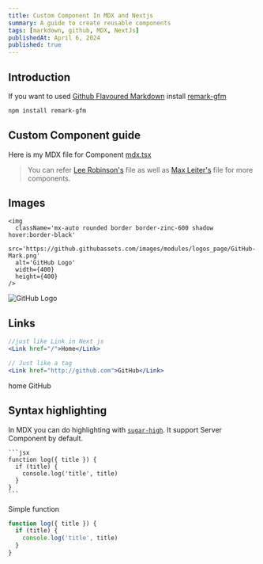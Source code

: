 ```yaml
---
title: Custom Component In MDX and Nextjs
summary: A guide to create reusable components
tags: [markdown, github, MDX, NextJs]
publishedAt: April 6, 2024
published: true
---
```


## Introduction

If you want to used [Github Flavoured Markdown](https://guides.github.com/features/mastering-markdown/) install [remark-gfm](https://github.com/remarkjs/remark-gfm)

```bash
npm install remark-gfm
```

## Custom Component guide

Here is my MDX file for Component [mdx.tsx](https://github.com/patelvivekdev/patelvivek.dev/blob/master/components/mdx.tsx)

> You can refer [Lee Robinson's](https://github.com/leerob/leerob.io/blob/main/app/components/mdx.tsx) file as well as [Max Leiter's](https://github.com/MaxLeiter/maxleiter.com/tree/master/app/mdx/components) file for more components.

## Images

```mdx
<img
  className='mx-auto rounded border border-zinc-600 shadow hover:border-black'
  src='https://github.githubassets.com/images/modules/logos_page/GitHub-Mark.png'
  alt='GitHub Logo'
  width={400}
  height={400}
/>
```

<img
  className='mx-auto rounded border border-zinc-600 shadow hover:border-black'
  src='https://github.githubassets.com/images/modules/logos_page/GitHub-Mark.png'
  alt='GitHub Logo'
  width={400}
  height={400}
/>

## Links

```jsx
//just like Link in Next js
<Link href="/">Home</Link>

// Just like a tag
<Link href="http://github.com">GitHub</Link>

```

<div className='my-5 flex justify-center gap-5 space-x-4'>
  <Link href='/'>home</Link>
  <Link href='http://github.com'>GitHub</Link>
</div>

## Syntax highlighting

In MDX you can do highlighting with [`sugar-high`](https://sugar-high.vercel.app/). It support Server Component by default.

````mdx
```jsx
function log({ title }) {
  if (title) {
    console.log('title', title)
  }
}
```
````

Simple function

```jsx
function log({ title }) {
  if (title) {
    console.log('title', title)
  }
}
```
